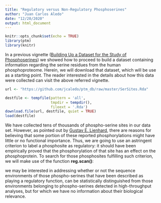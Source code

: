 ```yaml
---
title: "Regulatory versus Non-Regulatory Phosphoserines"
author: "Juan Carlos Aledo"
date: "12/20/2020"
output: html_document
---
```


```r
knitr::opts_chunk$set(echo = TRUE)
library(ptm)
library(knitr)
```


In a previous vignette ([Building Up a Dataset for the Study of Phosphoserines](/pSerSet)) we showed how to proceed to build a dataset containing information regarding the serine residues from the human phosphoproteome. Herein, we will download that dataset, which will be use as a starting point. The reader interested in the details about how this data were collected can visit the above referred vignette. 

```r
url <- "https://github.com/jcaledo/ptm_db/raw/master/SerSites.Rda"

destfile <- tempfile(pattern = 'all',
                     tmpdir = tempdir(),
                     fileext = '.Rda')
download.file(url, destfile, quiet = TRUE)
load(destfile)
```



We have collected tens of thousands of phospho-serine sites in our data set. However, as pointed out by [Gustav E. Lienhard](https://pubmed.ncbi.nlm.nih.gov/18603430), there are reasons for believing that some portion of these reported phosphorylations might have little or no functional importance. Thus, we are going to use an astringent criterion to label a phosphosite as regulatory: it should have been empirically proved that the phosphorylation of that site has an effect on the phosphoprotein. To search for those phosphosites fulfilling such criterion, we will make use of the function **reg.scan()**:

we may be interested in addressing whether or not the sequence environments of those phospho-serines that have been described as playing a regulatory function, can be statistically distinguished from those environments belonging to phospho-serines detected in high-throughput analyses, but for which we have no information about their biological relevance.


